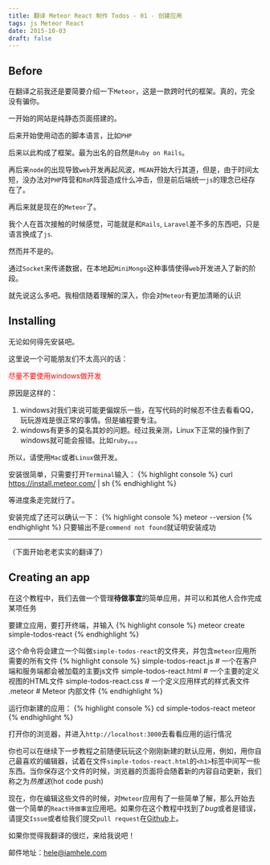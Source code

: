 ```yaml
---
title: 翻译 Meteor React 制作 Todos - 01 - 创建应用
tags: js Meteor React
date: 2015-10-03
draft: false
---
```


## Before

在翻译之前我还是要简要介绍一下`Meteor`，这是一款跨时代的框架。真的，完全没有骗你。

一开始的网站是纯静态页面搭建的。

后来开始使用动态的脚本语言，比如`PHP`

后来以此构成了框架。最为出名的自然是`Ruby on Rails`。

再后来`node`的出现导致`web`开发再起风波，`MEAN`开始大行其道，但是，由于时间太短，没办法对`PHP`阵营和`RoR`阵营造成什么冲击，但是前后端统一`js`的理念已经存在了。

再后来就是现在的`Meteor`了。

我个人在首次接触的时候感觉，可能就是和`Rails`, `Laravel`差不多的东西吧，只是语言换成了`js`.

然而并不是的。

通过`Socket`来传递数据，在本地起`MiniMongo`这种事情使得`web`开发进入了新的阶段。

就先说这么多吧。我相信随着理解的深入，你会对`Meteor`有更加清晰的认识

## Installing

无论如何得先安装吧。

这里说一个可能朋友们不太高兴的话：

<span style="color: red;"> 尽量不要使用windows做开发 </span>

原因是这样的：

1. windows对我们来说可能更偏娱乐一些，在写代码的时候忍不住去看看QQ，玩玩游戏是很正常的事情。但是编程要专注。
2. windows有更多的莫名其妙的问题。经过我亲测，Linux下正常的操作到了windows就可能会报错。比如`ruby`。。。

所以，请使用`Mac`或者`Linux`做开发。

安装很简单，只需要打开`Terminal`输入：
{% highlight console %}
curl https://install.meteor.com/ | sh
{% endhighlight %}

等进度条走完就行了。

安装完成了还可以确认一下：
{% highlight console %}
meteor --version
{% endhighlight %}
只要输出不是`commend not found`就证明安装成功

---
（下面开始老老实实的翻译了）

## Creating an app

在这个教程中，我们去做一个管理**待做事宜**的简单应用，并可以和其他人合作完成某项任务

要建立应用，要打开终端，并输入
{% highlight console %}
meteor create simple-todos-react
{% endhighlight %}

这个命令将会建立一个叫做`simple-todos-react`的文件夹，并包含`meteor`应用所需要的所有文件
{% highlight console %}
simple-todos-react.js     # 一个在客户端和服务端都会被加载的主要js文件
simple-todos-react.html   # 一个主要的定义视图的HTML文件
simple-todos-react.css    # 一个定义应用样式的样式表文件
.meteor                   # Meteor 内部文件
{% endhighlight %}

运行你新建的应用：
{% highlight console %}
cd simple-todos-react
meteor
{% endhighlight %}

打开你的浏览器，并进入`http://localhost:3000`去看看应用的运行情况

你也可以在继续下一步教程之前随便玩玩这个刚刚新建的默认应用，例如，用你自己最喜欢的编辑器，试着在文件`simple-todos-react.html`的`<h1>`标签中间写一些东西。当你保存这个文件的时候，浏览器的页面将会随着新的内容自动更新，我们称之为*热推送*(hot code push)

现在，你在编辑这些文件的时候，对`Meteor`应用有了一些简单了解，那么开始去做一个简单的`React待做事宜`应用吧。如果你在这个教程中找到了*bug*或者是错误，请提交`Issue`或者给我们提交`pull request`在[Github](https://github.com/meteor/tutorials)上。

如果你觉得我翻译的很烂，来给我说吧！

邮件地址：[hele@iamhele.com](mailto:hele@iamhele.com)
